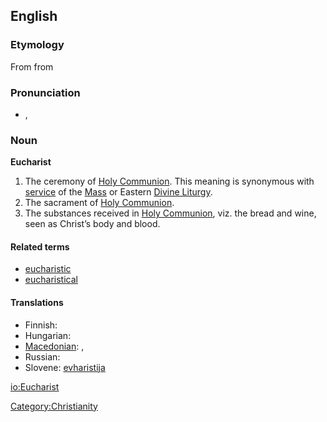 ==English==

===Etymology===
From {{LL.}} {{term|eucharistia|lang=la}} from {{etyl|grc|en}} {{term|εὐχαριστία||gratitude, giving of thanks|tr=eukharistia|lang=grc|sc=polytonic}}

===Pronunciation===
* {{IPA|/ˈjuːkəɹɪst/}}, {{SAMPA|/"ju:k@rIst/}}

===Noun===
<!-- proper noun? -->
'''Eucharist'''

# The ceremony of [[Holy Communion]]. This meaning is synonymous with [[service]] of the [[Mass]] or Eastern [[Divine Liturgy]].
# The sacrament of [[Holy Communion]].
# The substances received in [[Holy Communion]], viz. the bread and wine, seen as Christ’s body and blood.

====Related terms====
* [[eucharistic]]
* [[eucharistical]]

====Translations====
* Finnish: {{t-|fi|ehtoollinen}}
* Hungarian: {{t+|hu|oltáriszentség}}
* [[Macedonian]]: {{t+|mk|причест|f|tr=príčest|sc=Cyrl}}, {{t+|mk|причесна|f|tr=príčesna|sc=Cyrl}}
* Russian: {{t+|ru|причастие|n|tr=pričástije|sc=Cyrl}}
* Slovene: [[evharistija]] {{f}}

[[Category:Christianity]]

[[io:Eucharist]]